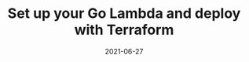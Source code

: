---
title: Set up your Go Lambda and deploy with Terraform
tagline: From project structure to build your Lambda to deploying in AWS
date: 2021-06-27
link: https://levelup.gitconnected.com/setup-your-go-lambda-and-deploy-with-terraform-9105bda2bd18
type: post
---